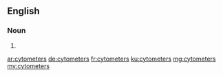 ==English==

===Noun===
{{head|en|plural}}

# {{plural of|cytometer|lang=en}}

[[ar:cytometers]]
[[de:cytometers]]
[[fr:cytometers]]
[[ku:cytometers]]
[[mg:cytometers]]
[[my:cytometers]]